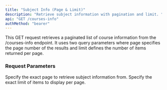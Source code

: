 ```yaml
---
title: "Subject Info (Page & Limit)"
description: "Retrieve subject information with pagination and limit. "
api: "GET /courses-info"
authMethod: "bearer"
---
```


This GET request retrieves a paginated list of course information from the /courses-info endpoint. It uses two query parameters where page specifies the page number of the results and limit defines the number of items returned per page.

### Request Parameters

<ParamField query="page" type="string">
  Specify the exact page to retrieve subject information from. 
</ParamField>

<ParamField query="limit" type="string">
  Specify the exact limit of items to display per page. 
</ParamField>